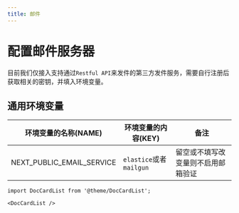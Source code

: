 ```yaml
---
title: 邮件
---
```

# 配置邮件服务器

目前我们仅接入支持通过`Restful API`来发件的第三方发件服务，需要自行注册后获取相关的密钥，并填入环境变量。

## 通用环境变量

| 环境变量的名称(NAME)             | 环境变量的内容(KEY)          | 备注                |
|---------------------------|-----------------------|-------------------|
| NEXT_PUBLIC_EMAIL_SERVICE | `elastice`或者`mailgun` | 留空或不填写改变量则不启用邮箱验证 |

```mdx-code-block
import DocCardList from '@theme/DocCardList';

<DocCardList />
```
